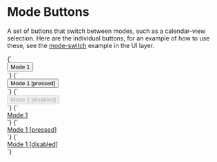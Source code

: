 
<Meta title="Atoms/Button/Mode" />

# Mode Buttons

A set of buttons that switch between modes, such as a calendar-view selection. Here are the individual buttons, for an example of how to use these, see the [mode-switch](/docs/ui-buttons-mode-switch-buttons--mode-switch-buttons) example in the UI layer.

<Canvas>
  <Story name="Mode">
    {`
      <div class="a-button--mode-container">
        <button type="button" class="a-button a-button--mode">
          Mode 1
        </button>
      </div>
    `}
  </Story>
  <Story name="Mode [pressed]">
    {`
      <div class="a-button--mode-container">
        <button type="button" class="a-button a-button--mode" aria-pressed="true">
          Mode 1 [pressed]
        </button>
      </div>
    `}
  </Story>
  <Story name="Mode [disabled]">
    {`
      <div class="a-button--mode-container">
        <button type="button" class="a-button a-button--mode" disabled>
          Mode 1 [disabled]
        </button>
      </div>
    `}
  </Story>
</Canvas>

<Canvas>
  <Story name="Mode anchor">
    {`
      <div class="a-button--mode-container">
        <a href="/" class="a-button a-button--mode">
          Mode 1
        </a>
      </div>
    `}
  </Story>
  <Story name="Mode anchor [pressed]">
    {`
      <div class="a-button--mode-container">
        <a href="/" class="a-button a-button--mode" aria-pressed="true">
          Mode 1 [pressed]
        </a>
      </div>
    `}
  </Story>
  <Story name="Mode anchor [disabled]">
    {`
      <div class="a-button--mode-container">
        <a href="/" class="a-button a-button--mode" aria-disabled="true">
          Mode 1 [disabled]
        </a>
      </div>
    `}
  </Story>
</Canvas>
